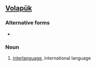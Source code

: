 ==[[Volapük]]==

===Alternative forms===
*{{l|vo|bevuypuyk}}

===Noun===
{{infl|vo|noun}}

# [[interlanguage]], international language
